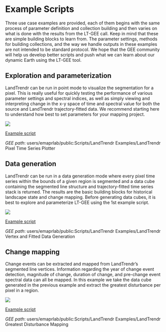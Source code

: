 # Example Scripts {#example-scripts}


Three use case examples are provided, each of them begins with the same process of parameter definition and collection building and then varies on what is done with the results from the LT-GEE call. Keep in mind that these are simple building blocks to learn from. The parameter settings, methods for building collections, and the way we handle outputs in these examples are not intended to be standard protocol. We hope that the GEE community will help us develop better scripts and push what we can learn about our dynamic Earth using the LT-GEE tool. 

## Exploration and parameterization

LandTrendr can be run in point mode to visualize the segmentation for a pixel. 
This is really useful for quickly testing the performance of various parameter 
settings and spectral indices, as well as simply viewing and interpreting change 
in the x-y space of time and spectral value for both the source and LandTrendr 
trajectory-fitted data. We recommend starting here to understand how best to set parameters for your mapping project.

<img src='imgs/time_series.png'>

[Example script](https://code.earthengine.google.com/b9f49519ae005158849b1b4fef5d8cc2)

*GEE path*: users/emaprlab/public:Scripts/LandTrendr Examples/LandTrendr Pixel Time Series Plotter


## Data generation

LandTrendr can be run in a data generation mode where every pixel time series 
within the bounds of a given region is segmented and a data cube containing 
the segmented line structure and trajectory-fitted time series stack is returned. 
The results are the basic building blocks for historical landscape state and change mapping. Before generating data cubes, it is best to explore and parameterize LT-GEE using the 1st example script.

<img src='imgs/stack.gif'>

[Example script](https://code.earthengine.google.com/558d02b2fb53b1cdc8089a2084e11678)

*GEE path*: users/emaprlab/public:Scripts/LandTrendr Examples/LandTrendr Vertex and Fitted Data Generation



## Change mapping

Change events can be extracted and mapped from LandTrendr's segmented line vertices. 
Information regarding the year of change event detection, magnitude of change, duration 
of change, and pre-change event spectral data can all be mapped. In this example we take the data cube generated in the previous example and extract the greatest disturbance per pixel in a region.

<img src='imgs/yod_mapped.png'>

[Example script](https://code.earthengine.google.com/03eed078311c86e1c3b311150fe11780)

*GEE path*: users/emaprlab/public:Scripts/LandTrendr Examples/LandTrendr Greatest Disturbance Mapping


